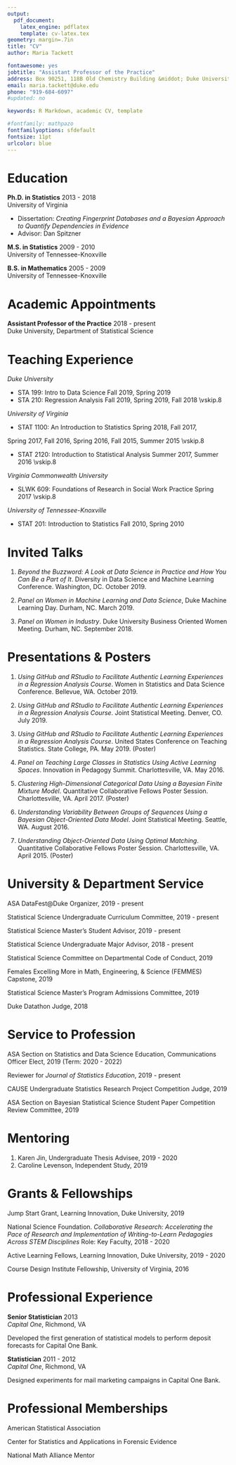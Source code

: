 ```yaml
---
output: 
  pdf_document:
    latex_engine: pdflatex
    template: cv-latex.tex
geometry: margin=.7in
title: "CV"
author: Maria Tackett

fontawesome: yes
jobtitle: "Assistant Professor of the Practice"
address: Box 90251, 118B Old Chemistry Building &middot; Duke University &middot; Durham, NC 27708
email: maria.tackett@duke.edu
phone: "919-684-6097"
#updated: no

keywords: R Markdown, academic CV, template

#fontfamily: mathpazo
fontfamilyoptions: sfdefault
fontsize: 11pt
urlcolor: blue
---
```


# Education


**Ph.D. in Statistics** \hfill 2013 - 2018  
University of Virginia

- Dissertation: *Creating Fingerprint Databases and a Bayesian Approach to Quantify Dependencies in Evidence*
- Advisor: Dan Spitzner
\vspace{8pt}

**M.S. in Statistics** \hfill 2009 - 2010  
University of Tennessee-Knoxville
\vspace{8pt}


**B.S. in Mathematics** \hfill 2005 - 2009  
University of Tennessee-Knoxville


# Academic Appointments

**Assistant Professor of the Practice** \hfill 2018 - present \
Duke University, Department of Statistical Science

# Teaching Experience

*Duke University*

- STA 199: Intro to Data Science \hfill Fall 2019, Spring 2019
- STA 210: Regression Analysis \hfill Fall 2019, Spring 2019, Fall 2018
\vskip.8\baselineskip

*University of Virginia*

- STAT 1100: An Introduction to Statistics \hfill Spring 2018, Fall 2017,

\hfill Spring 2017, Fall 2016, Spring 2016, Fall 2015, Summer 2015
\vskip.8\baselineskip

- STAT 2120: Introduction to Statistical Analysis \hfill Summer 2017, Summer 2016
\vskip.8\baselineskip

*Virginia Commonwealth University*

- SLWK 609: Foundations of Research in Social Work Practice \hfill Spring 2017
\vskip.8\baselineskip

*University of Tennessee-Knoxville*

- STAT 201: Introduction to Statistics \hfill Fall 2010, Spring 2010

# Invited Talks

1. *Beyond the Buzzword: A Look at Data Science in Practice and How You Can Be a Part of It*. Diversity in Data Science and Machine Learning Conference. Washington, DC. October 2019.

2. *Panel on Women in Machine Learning and Data Science*, Duke Machine Learning Day. Durham, NC. March 2019.

3. *Panel on Women in Industry*. Duke University Business Oriented Women Meeting. Durham, NC. September 2018.


# Presentations & Posters

1. *Using GitHub and RStudio to Facilitate Authentic Learning Experiences in a Regression Analysis Course*. Women in Statistics and Data Science Conference. Bellevue, WA. October 2019. 

2. *Using GitHub and RStudio to Facilitate Authentic Learning Experiences in a Regression Analysis Course*. Joint Statistical Meeting. Denver, CO. July 2019.

3. *Using GitHub and RStudio to Facilitate Authentic Learning Experiences in a Regression Analysis Course*. United States Conference on Teaching Statistics. State College, PA. May 2019. (Poster)

4. *Panel on Teaching Large Classes in Statistics Using Active Learning Spaces*. Innovation in Pedagogy Summit. Charlottesville, VA. May 2016.

5. *Clustering High-Dimensional Categorical Data Using a Bayesian Finite Mixture Model*. Quantitative Collaborative Fellows Poster Session. Charlottesville, VA. April 2017. (Poster)
 
6. *Understanding Variability Between Groups of Sequences Using a Bayesian Object-Oriented Data Model*. Joint Statistical Meeting. Seattle, WA. August 2016.
 
7. *Understanding Object-Oriented Data Using Optimal Matching*. Quantitative Collaborative Fellows Poster Session. Charlottesville, VA. April 2015. (Poster)


# University & Department Service

ASA DataFest@Duke Organizer, 2019 - present

Statistical Science Undergraduate Curriculum Committee, 2019 - present

Statistical Science Master's Student Advisor, 2019 - present

Statistical Science Undergraduate Major Advisor, 2018 - present

Statistical Science Committee on Departmental Code of Conduct, 2019

Females Excelling More in Math, Engineering, & Science (FEMMES) Capstone, 2019

Statistical Science Master's Program Admissions Committee, 2019

Duke Datathon Judge, 2018


# Service to Profession

ASA Section on Statistics and Data Science Education, Communications Officer Elect, 2019 (Term: 2020 - 2022)

Reviewer for *Journal of Statistics Education*, 2019 - present

CAUSE Undergraduate Statistics Research Project Competition Judge, 2019 

ASA Section on Bayesian Statistical Science Student Paper Competition Review Committee, 2019


# Mentoring 

1. Karen Jin, Undergraduate Thesis Advisee, 2019 - 2020
1. Caroline Levenson, Independent Study, 2019


# Grants & Fellowships

Jump Start Grant, Learning Innovation, Duke University, 2019

National Science Foundation. *Collaborative Research: Accelerating the Pace of Research and Implementation of Writing-to-Learn Pedagogies Across STEM Disciplines* Role: Key Faculty, 2018 - 2020

Active Learning Fellows, Learning Innovation, Duke University, 2019 - 2020

Course Design Institute Fellowship, University of Virginia, 2016

# Professional Experience 

**Senior Statistician** \hfill 2013 \
*Capital One*, Richmond, VA

Developed the first generation of statistical models to perform deposit forecasts for Capital One Bank.
\vspace{8pt}
 
 
**Statistician** \hfill 2011 - 2012 \
*Capital One*, Richmond, VA                                                                   

Designed experiments for mail marketing campaigns in Capital One Bank.

# Professional Memberships

American Statistical Association 

Center for Statistics and Applications in Forensic Evidence

National Math Alliance Mentor